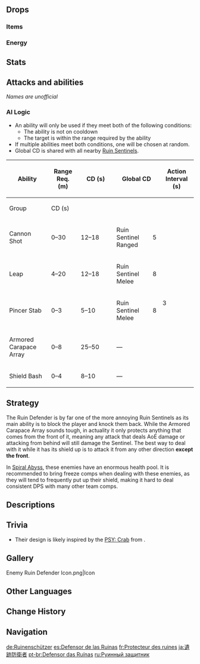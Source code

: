 {{Enemy Infobox
|image    = Enemy Ruin Defender.png
|weakpoint = no
|type     = Elite Enemies
|family   = Automatons
|group    = Ruin Sentinels
|ability1 = Shield
|ability2 = Directional Shield
}}
{{Enemy Intro}}

==Drops==
===Items===
{{Drops Table|type=Ruin Sentinels}}

===Energy===
{{Energy Drops
|hp1   = 66
|p1    = 1
|hp2   = 33
|p2    = 1
|hp3   = 0
|p3    = 2
}}

==Stats==
{{Enemy Stats
|phys_res     = 50%
|hp_ratio     = 4.2
|hp_type      = 2
|atk_ratio    = 4.5
}}

==Attacks and abilities==
''Names are unofficial''

{{Enemy Attacks
|name_1 = Pincer Stab
|desc_1 = Raising itself on its hind legs, the Defender stabs with its two front legs, dealing '''100% ATK''' as {{Color|Physical DMG}}. Its core is protected during this attack.

|name_2 = Armored Carapace Array
|desc_2 = Projects a shield from its front legs that blocks all damage that comes from the front and cannot be broken by any means. Right before the shield is projected, its core will be exposed, though it will be protected for the rest of the attack's duration. The Ruin Machine can still move, however, this is limited only to rotation, and the Ruin Machine cannot be forced out of this state by any means.
* '''Shield Bash:''' If attacked within melee range of the shield, sends a blast in front of itself that deals '''100% ATK''' as {{Color|Physical DMG}} and launches the player back. The core is protected during this attack.
|file_2 = Ruin Defender Armoured Carapace Array

|name_3 = Leap
|desc_3 = Leaping high in the air, the Defender then lands on its target, dealing '''100% ATK''' as {{Color|Physical DMG}} around where it lands. During this whole attack, its core is protected. Note that the AoE ring that shows where it will land has a very short duration, as it will land almost instantly upon performing this move, meaning as soon as you see the ring, you need to act immediately.

|name_4 = Cannon Shot
|desc_4 = The Defender charges up energy at its core before firing it, dealing '''26.6% ATK''' as {{Color|Physical DMG}} on hit. Its core is exposed during this attack.

|name_5 = Deactivated
|desc_5 = After hitting its exposed core twice the Defender slumps down and becomes deactivated for a short time. During this time it will not attack.
}}

===AI Logic===
{{See also|Cooldown#Enemy Cooldowns}}
* An ability will only be used if they meet both of the following conditions:
** The ability is not on cooldown
** The target is within the range required by the ability
* If multiple abilities meet both conditions, one will be chosen at random.
* Global CD is shared with all nearby [[Ruin Sentinels]].

{| class="wikitable"
! rowspan="2" | Ability !! rowspan="2" | Range Req. (m) !! rowspan="2" style="width:80px" | CD (s) !! colspan="2" | Global CD !! rowspan="2" | Action Interval (s) !! rowspan="2" | Triggers Act. Int.
|-
! Group !! CD (s)
|-
| Cannon Shot || 0–30 || 12–18 || Ruin Sentinel Ranged || 5 || rowspan="5" | 3 || {{check|yes}}
|-
| Leap || 4–20 || 12–18 || Ruin Sentinel Melee || 8 || {{check|no}}
|-
| Pincer Stab || 0–3 || 5–10 || Ruin Sentinel Melee || 8 || {{check|yes}}
|-
| Armored Carapace Array || 0–8 || 25–50 || colspan="2" | &mdash; || {{check|no}}
|-
| Shield Bash || 0–4 || 8–10 || colspan="2" | &mdash; || {{check|yes}}
|}

==Strategy==
The Ruin Defender is by far one of the more annoying Ruin Sentinels as its main ability is to block the player and knock them back. While the Armored Carapace Array sounds tough, in actuality it only protects anything that comes from the front of it, meaning any attack that deals AoE damage or attacking from behind will still damage the Sentinel. The best way to deal with it while it has its shield up is to attack it from any other direction '''except the front'''.

In [[Spiral Abyss]], these enemies have an enormous health pool. It is recommended to bring freeze comps when dealing with these enemies, as they will tend to frequently put up their shield, making it hard to deal consistent DPS with many other team comps.

==Descriptions==
{{Description|Various bizarrely-shaped machines that have taken different forms and functions to adapt to different goals.<br>Legend has it that they are war machines left behind by a nation that has already been destroyed. Compared to the more common [[Ruin Guard]]s, their design has greater value in the study of biomimesis. The insect-like limbs are more agile than humanoid machines. The shield formed by its various components can resist any frontal attack.|[[Archive]]}}

==Trivia==
*Their design is likely inspired by the [[w:c:honkai-impact-3rd-archives:Honkai Beast#Crustacean|PSY: Crab]] from ''{{w|Honkai Impact 3rd}}''.

==Gallery==
<gallery>
Enemy Ruin Defender Icon.png|Icon
</gallery>

==Other Languages==
{{Other Languages
|en      = Ruin Defender
|zhs     = 遗迹防卫者
|zhs_rm  = Yíjì Fángwèi-zhě
|zht     = 遺蹟防衛者
|zht_rm  = Yíjī Fángwèi-zhě
|zh_tl   = Ruin Defender
|ja      = 遺跡防衛者
|ja_rm   = Iseki Boueisha
|ja_tl   = Ruin Defender
|ko      = 유적 방어자
|ko_tl   = Ruin Defender
|es      = Defensor de las Ruinas
|es_tl   = Defender of the Ruins
|fr      = Protecteur des ruines
|fr_tl   = Ruin Defender
|ru      = Руинный защитник
|ru_tl   = Ruin Defender
|th      = Ruin Defender
|vi      = {{tt|Hộ Vệ|护卫}} Di Tích
|vi_tl   = Ruin Defender
|de      = Ruinenschützer
|de_tl   = Ruin Defender
|id      = Ruin Defender
|pt      = Defensor das Ruínas
|pt_tl   = Defender of the Ruins
|tr      = Harabe Koruyucusu
|tr_tl   = Ruin Defender
|it      = Difensore delle rovine
|it_tl   = Ruin Defender
}}

==Change History==
{{Change History|2.0}}

==Navigation==
{{Enemy Navbox|type=elite}}

[[de:Ruinenschützer]]
[[es:Defensor de las Ruinas]]
[[fr:Protecteur des ruines]]
[[ja:遺跡防衛者]]
[[pt-br:Defensor das Ruínas]]
[[ru:Руинный защитник]]